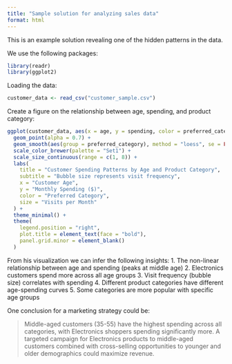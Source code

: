```yaml
---
title: "Sample solution for analyzing sales data"
format: html
---
```


This is an example solution revealing one of the hidden patterns in the data.

We use the following packages:

```r
library(readr)
library(ggplot2)
```

Loading the data:

```r
customer_data <- read_csv("customer_sample.csv")
```

Create a figure on the relationship between age, spending, and product category:

```r
ggplot(customer_data, aes(x = age, y = spending, color = preferred_category, size = visit_frequency)) +
  geom_point(alpha = 0.7) +
  geom_smooth(aes(group = preferred_category), method = "loess", se = FALSE, linewidth = 1) +
  scale_color_brewer(palette = "Set1") +
  scale_size_continuous(range = c(1, 8)) +
  labs(
    title = "Customer Spending Patterns by Age and Product Category",
    subtitle = "Bubble size represents visit frequency",
    x = "Customer Age",
    y = "Monthly Spending ($)",
    color = "Preferred Category",
    size = "Visits per Month"
  ) +
  theme_minimal() +
  theme(
    legend.position = "right",
    plot.title = element_text(face = "bold"),
    panel.grid.minor = element_blank()
  )
```

From his visualization we can infer the following insights:
1. The non-linear relationship between age and spending (peaks at middle age)
2. Electronics customers spend more across all age groups
3. Visit frequency (bubble size) correlates with spending
4. Different product categories have different age-spending curves
5. Some categories are more popular with specific age groups

One conclusion for a marketing strategy could be:

> Middle-aged customers (35-55) have the highest spending across all categories, 
with Electronics shoppers spending significantly more.
A targeted campaign for Electronics products to middle-aged customers combined with
cross-selling opportunities to younger and older demographics could maximize revenue.
